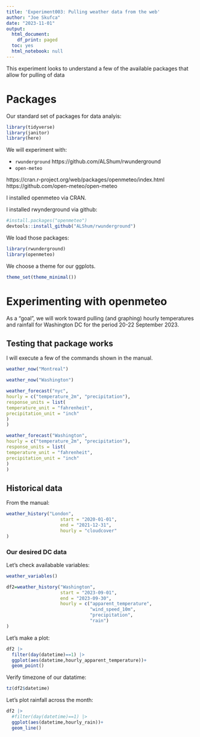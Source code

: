 ```yaml
---
title: 'Experiment003: Pulling weather data from the web'
author: "Joe Skufca"
date: "2023-11-01"
output:
  html_document:
    df_print: paged
  toc: yes
  html_notebook: null
---
```


This experiment looks to understand a few of the available packages that allow for pulling of data 


# Packages

Our standard set of packages for data analyis:

```r
library(tidyverse)
library(janitor)
library(here)

```

We will experiment with:

* `rwunderground` https://github.com/ALShum/rwunderground
* `open-meteo` 

https://cran.r-project.org/web/packages/openmeteo/index.html
https://github.com/open-meteo/open-meteo
 

I installed openmeteo via CRAN.

I installed rwynderground via github:

```r
#install.packages("openmeteo")
devtools::install_github("ALShum/rwunderground")
```

We load those packages:

```r
library(rwunderground)
library(openmeteo)
```

We choose a theme for our ggplots.
```r
theme_set(theme_minimal())
```

# Experimenting with openmeteo

As a "goal", we will work toward pulling (and graphing) hourly temperatures and rainfall for Washington DC for the period 20-22 September 2023.

## Testing that package works


I will execute a few of the commands shown in the manual.


```r
weather_now("Montreal")

```

```r
weather_now("Washington")

```

```r
weather_forecast("nyc",
hourly = c("temperature_2m", "precipitation"),
response_units = list(
temperature_unit = "fahrenheit",
precipitation_unit = "inch"
)
)
```

```r
weather_forecast("Washington",
hourly = c("temperature_2m", "precipitation"),
response_units = list(
temperature_unit = "fahrenheit",
precipitation_unit = "inch"
)
)
```


## Historical data

From the manual:
```r
weather_history("London",
                    start = "2020-01-01",
                    end = "2021-12-31",
                    hourly = "cloudcover"
)

```

### Our desired DC data

Let's check availabable variables:

```r
weather_variables()
```



```r
df2=weather_history("Washington",
                    start = "2023-09-01",
                    end = "2023-09-30",
                    hourly = c("apparent_temperature",
                               "wind_speed_10m",
                               "precipitation",
                               "rain")
)

```

Let's make a plot:

```r
df2 |>
  filter(day(datetime)==1) |>
  ggplot(aes(datetime,hourly_apparent_temperature))+
  geom_point()
```

Verify timezone of our datatime:

```r
tz(df2$datetime)
```

Let's plot rainfall across the month:

```r
df2 |>
  #filter(day(datetime)==1) |>
  ggplot(aes(datetime,hourly_rain))+
  geom_line()
```


